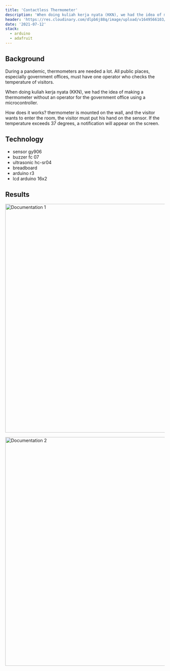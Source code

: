 ---
title: 'Contactless Thermometer'
description: 'When doing kuliah kerja nyata (KKN), we had the idea of making a thermometer without an operator for the government office using a microcontroller.'
header: 'https://res.cloudinary.com/dlpb6j88q/image/upload/v1649566103/jagad.dev/projects/contactless-thermometer/contactless_thermometer_xotfke.jpg'
date: '2021-07-12'
stack:
  - arduino
  - adafruit
---

## Background

During a pandemic, thermometers are needed a lot. All public places, especially government offices, must have one operator who checks the temperature of visitors.

When doing kuliah kerja nyata (KKN), we had the idea of making a thermometer without an operator for the government office using a microcontroller.

How does it works? thermometer is mounted on the wall, and the visitor wants to enter the room, the visitor must put his hand on the sensor. If the temperature exceeds 37 degrees, a notification will appear on the screen.

## Technology

- sensor gy906
- buzzer fc 07
- ultrasonic hc-sr04
- breadboard
- arduino r3
- lcd arduino 16x2

## Results

<img
  alt='Documentation 1'
  src='https://res.cloudinary.com/dlpb6j88q/image/upload/v1649566104/jagad.dev/projects/contactless-thermometer/contactless_thermometer_documentation_1_jaeq30.jpg'
  width='1280'
  height='720'
/>

<img
  alt='Documentation 2'
  src='https://res.cloudinary.com/dlpb6j88q/image/upload/v1649566103/jagad.dev/projects/contactless-thermometer/contactless_thermometer_documentation_2_tedur5.jpg'
  width='1280'
  height='720'
/>
